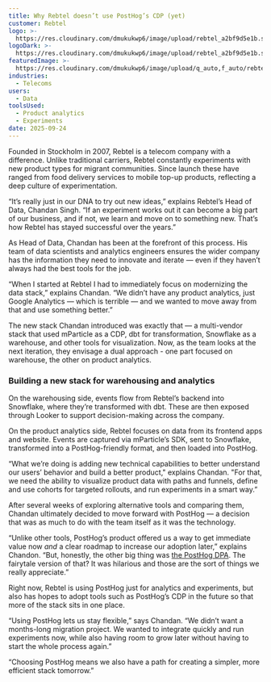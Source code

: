 ```yaml
---
title: Why Rebtel doesn’t use PostHog’s CDP (yet)
customer: Rebtel
logo: >-
  https://res.cloudinary.com/dmukukwp6/image/upload/rebtel_a2bf9d5e1b.svg
logoDark: >-
  https://res.cloudinary.com/dmukukwp6/image/upload/rebtel_a2bf9d5e1b.svg
featuredImage: >-
  https://res.cloudinary.com/dmukukwp6/image/upload/q_auto,f_auto/rebtel_2ac4067c92.png
industries:
  - Telecoms
users:
  - Data
toolsUsed:
  - Product analytics
  - Experiments
date: 2025-09-24
---
```


Founded in Stockholm in 2007, Rebtel is a telecom company with a difference. Unlike traditional carriers, Rebtel constantly experiments with new product types for migrant communities. Since launch these have ranged from food delivery services to mobile top-up products, reflecting a deep culture of experimentation.

“It’s really just in our DNA to try out new ideas,” explains Rebtel’s Head of Data, Chandan Singh. “If an experiment works out it can become a big part of our business, and if not, we learn and move on to something new. That’s how Rebtel has stayed successful over the years.”

As Head of Data, Chandan has been at the forefront of this process. His team of data scientists and analytics engineers ensures the wider company has the information they need to innovate and iterate — even if they haven’t always had the best tools for the job.

“When I started at Rebtel I had to immediately focus on modernizing the data stack,” explains Chandan. “We didn’t have any product analytics, just Google Analytics — which is terrible — and we wanted to move away from that and use something better.”

The new stack Chandan introduced was exactly that — a multi-vendor stack that used mParticle as a CDP, dbt for transformation, Snowflake as a warehouse, and other tools for visualization. Now, as the team looks at the next iteration, they envisage a dual approach - one part focused on warehouse, the other on product analytics. 

### Building a new stack for warehousing and analytics

On the warehousing side, events flow from Rebtel’s backend into Snowflake, where they’re transformed with dbt. These are then exposed through Looker to support decision-making across the company.

On the product analytics side, Rebtel focuses on data from its frontend apps and website. Events are captured via mParticle’s SDK, sent to Snowflake, transformed into a PostHog-friendly format, and then loaded into PostHog.

“What we’re doing is adding new technical capabilities to better understand our users’ behavior and build a better product," explains Chandan. "For that, we need the ability to visualize product data with paths and funnels, define and use cohorts for targeted rollouts, and run experiments in a smart way.”

After several weeks of exploring alternative tools and comparing them, Chandan ultimately decided to move forward with PostHog — a decision that was as much to do with the team itself as it was the technology. 

“Unlike other tools, PostHog’s product offered us a way to get immediate value now _and_ a clear roadmap to increase our adoption later,” explains Chandon. “But, honestly, the other big thing was [the PostHog DPA](/dpa). The fairytale version of that? It was hilarious and those are the sort of things we really appreciate.”

Right now, Rebtel is using PostHog just for analytics and experiments, but also has hopes to adopt tools such as PostHog’s CDP in the future so that more of the stack sits in one place. 

“Using PostHog lets us stay flexible,” says Chandan. “We didn’t want a months-long migration project. We wanted to integrate quickly and run experiments now, while also having room to grow later without having to start the whole process again.”

“Choosing PostHog means we also have a path for creating a simpler, more efficient stack tomorrow.”
